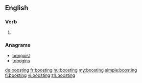 ==English==

===Verb===
{{head|en|present participle}}

# {{present participle of|boost|lang=en|nocat=1}}

===Anagrams===
* [[bongoist#English|bongoist]]
* [[tobogins#English|tobogins]]

[[de:boosting]]
[[fr:boosting]]
[[hu:boosting]]
[[my:boosting]]
[[simple:boosting]]
[[fi:boosting]]
[[vi:boosting]]
[[zh:boosting]]